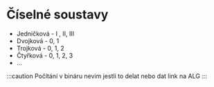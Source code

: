 # Číselné soustavy

- Jedničková - I , II, III
- Dvojková - 0, 1
- Trojková - 0, 1, 2
- Čtyřková - 0, 1, 2, 3
- ...

:::caution Počítání v bináru
nevim jestli to delat nebo dat link na ALG
:::
